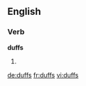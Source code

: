 ==English==

===Verb===
'''duffs'''

# {{third-person singular of|duff}}

[[de:duffs]]
[[fr:duffs]]
[[vi:duffs]]